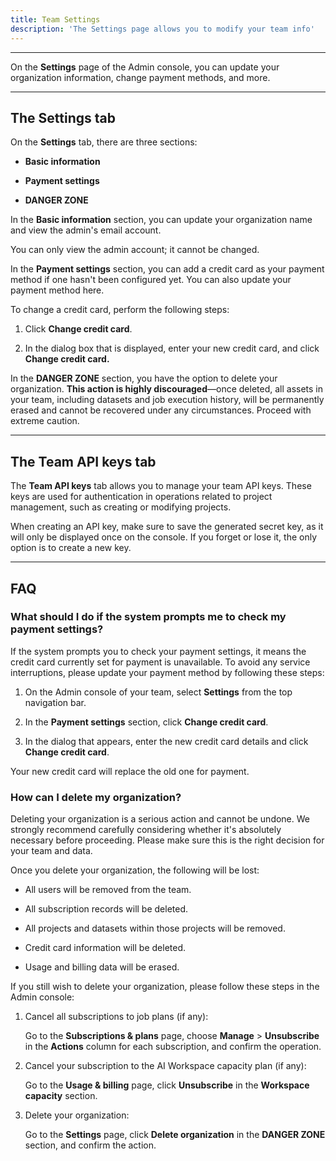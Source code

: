 ```yaml
---
title: Team Settings
description: 'The Settings page allows you to modify your team info'
---
```


---

On the **Settings** page of the Admin console, you can update your organization information, change payment methods, and more.


---


## The Settings tab


On the **Settings** tab, there are three sections:

- **Basic information**

- **Payment settings**

- **DANGER ZONE**


In the **Basic information** section, you can update your organization name and view the admin's email account.

<Tip>
 You can only view the admin account; it cannot be changed.
</Tip>


In the **Payment settings** section, you can add a credit card as your payment method if one hasn't been configured yet. You can also update your payment method here.

To change a credit card, perform the following steps:

1. Click **Change credit card**. 

2. In the dialog box that is displayed, enter your new credit card, and click **Change credit card.**


In the **DANGER ZONE** section, you have the option to delete your organization. **This action is highly discouraged**—once deleted, all assets in your team, including datasets and job execution history, will be permanently erased and cannot be recovered under any circumstances. Proceed with extreme caution.



---

## The Team API keys tab

The **Team API keys** tab allows you to manage your team API keys. These keys are used for authentication in operations related to project management, such as creating or modifying projects.

When creating an API key, make sure to save the generated secret key, as it will only be displayed once on the console. If you forget or lose it, the only option is to create a new key.



---


## FAQ

### What should I do if the system prompts me to check my payment settings?

If the system prompts you to check your payment settings, it means the credit card currently set for payment is unavailable. To avoid any service interruptions, please update your payment method by following these steps:

1. On the Admin console of your team, select **Settings** from the top navigation bar.

2. In the **Payment settings** section, click **Change credit card**.

3. In the dialog that appears, enter the new credit card details and click **Change credit card**.

Your new credit card will replace the old one for payment.


### How can I delete my organization?

Deleting your organization is a serious action and cannot be undone. We strongly recommend carefully considering whether it's absolutely necessary before proceeding. Please make sure this is the right decision for your team and data.

<Warning>
Once you delete your organization, the following will be lost:

- All users will be removed from the team.

- All subscription records will be deleted.

- All projects and datasets within those projects will be removed.

- Credit card information will be deleted.

- Usage and billing data will be erased.
</Warning>


If you still wish to delete your organization, please follow these steps in the Admin console:

1. Cancel all subscriptions to job plans (if any): 
    
    Go to the **Subscriptions & plans** page, choose **Manage** > **Unsubscribe** in the **Actions** column for each subscription, and confirm the operation.

2. Cancel your subscription to the AI Workspace capacity plan (if any): 

    Go to the **Usage & billing** page, click **Unsubscribe** in the **Workspace capacity** section.

3. Delete your organization: 

    Go to the **Settings** page, click **Delete organization** in the **DANGER ZONE** section, and confirm the action.





<MySnippet beta="community" />














